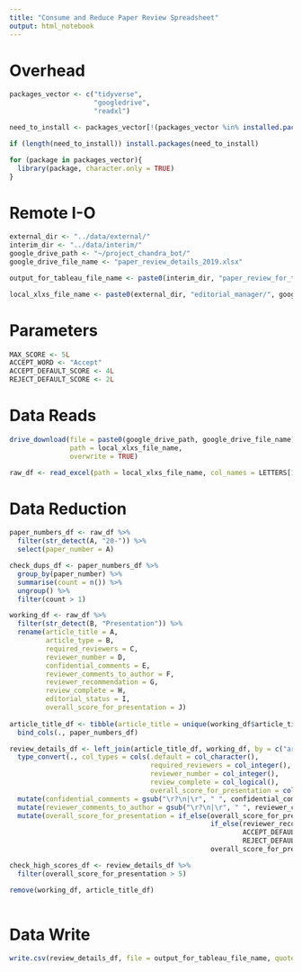 ```yaml
---
title: "Consume and Reduce Paper Review Spreadsheet"
output: html_notebook
---
```


# Overhead
```r
packages_vector <- c("tidyverse",
                     "googledrive",
                     "readxl")

need_to_install <- packages_vector[!(packages_vector %in% installed.packages()[,"Package"])]

if (length(need_to_install)) install.packages(need_to_install)

for (package in packages_vector){
  library(package, character.only = TRUE)
}

```

# Remote I-O
```r
external_dir <- "../data/external/"
interim_dir <- "../data/interim/"
google_drive_path <- "~/project_chandra_bot/"
google_drive_file_name <- "paper_review_details_2019.xlsx"

output_for_tableau_file_name <- paste0(interim_dir, "paper_review_for_tableau.csv")

local_xlxs_file_name <- paste0(external_dir, "editorial_manager/", google_drive_file_name)

```

# Parameters
```r
MAX_SCORE <- 5L
ACCEPT_WORD <- "Accept"
ACCEPT_DEFAULT_SCORE <- 4L
REJECT_DEFAULT_SCORE <- 2L
```


# Data Reads
```r
drive_download(file = paste0(google_drive_path, google_drive_file_name),
               path = local_xlxs_file_name,
               overwrite = TRUE)

raw_df <- read_excel(path = local_xlxs_file_name, col_names = LETTERS[1:10])

```

# Data Reduction
```r
paper_numbers_df <- raw_df %>%
  filter(str_detect(A, "20-")) %>%
  select(paper_number = A)

check_dups_df <- paper_numbers_df %>%
  group_by(paper_number) %>%
  summarise(count = n()) %>%
  ungroup() %>%
  filter(count > 1)

working_df <- raw_df %>%
  filter(str_detect(B, "Presentation")) %>%
  rename(article_title = A,
         article_type = B,
         required_reviewers = C,
         reviewer_number = D,
         confidential_comments = E,
         reviewer_comments_to_author = F,
         reviewer_recommendation = G,
         review_complete = H,
         editorial_status = I,
         overall_score_for_presentation = J)
  
article_title_df <- tibble(article_title = unique(working_df$article_title)) %>%
  bind_cols(., paper_numbers_df)

review_details_df <- left_join(article_title_df, working_df, by = c("article_title")) %>%
  type_convert(., col_types = cols(.default = col_character(),
                                   required_reviewers = col_integer(),
                                   reviewer_number = col_integer(),
                                   review_complete = col_logical(),
                                   overall_score_for_presentation = col_integer())) %>%
  mutate(confidential_comments = gsub("\r?\n|\r", " ", confidential_comments)) %>%
  mutate(reviewer_comments_to_author = gsub("\r?\n|\r", " ", reviewer_comments_to_author)) %>%
  mutate(overall_score_for_presentation = if_else(overall_score_for_presentation > MAX_SCORE,
                                                  if_else(reviewer_recommendation == ACCEPT_WORD, 
                                                          ACCEPT_DEFAULT_SCORE, 
                                                          REJECT_DEFAULT_SCORE),
                                                  overall_score_for_presentation))

check_high_scores_df <- review_details_df %>%
  filter(overall_score_for_presentation > 5)

remove(working_df, article_title_df)
  

```

# Data Write
```r
write.csv(review_details_df, file = output_for_tableau_file_name, quote = TRUE, row.names = FALSE)
```


